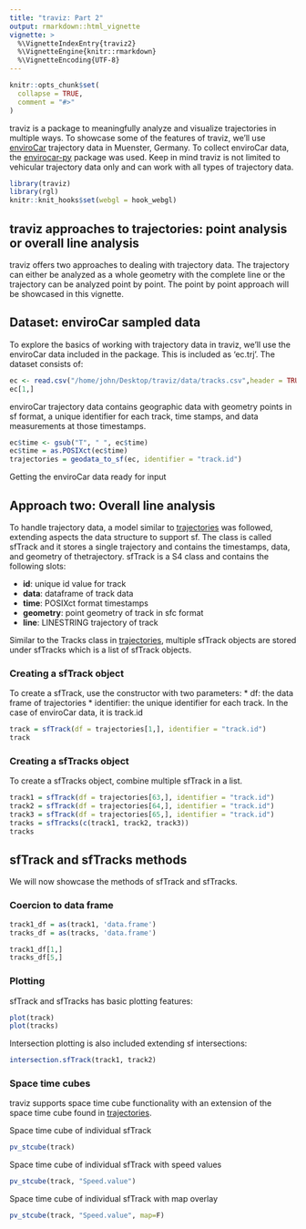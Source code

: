```yaml
---
title: "traviz: Part 2"
output: rmarkdown::html_vignette
vignette: >
  %\VignetteIndexEntry{traviz2}
  %\VignetteEngine{knitr::rmarkdown}
  %\VignetteEncoding{UTF-8}
---
```


```r
knitr::opts_chunk$set(
  collapse = TRUE,
  comment = "#>"
)
```
traviz is a package to meaningfully analyze and visualize trajectories in multiple ways. To showcase some of the features of traviz, we'll use [enviroCar](https://envirocar.org/?lng=en) trajectory data in Muenster, Germany. To collect enviroCar data, the [envirocar-py](https://github.com/enviroCar/envirocar-py) package was used. Keep in mind traviz is not limited to vehicular trajectory data only and can work with all types of trajectory data. 
```r
library(traviz)
library(rgl)
knitr::knit_hooks$set(webgl = hook_webgl)
```
## traviz approaches to trajectories: point analysis or overall line analysis

traviz offers two approaches to dealing with trajectory data. The trajectory can either be analyzed as a whole geometry with the complete line or the trajectory can be analyzed point by point. The point by point approach will be showcased in this vignette.

## Dataset: enviroCar sampled data

To explore the basics of working with trajectory data in traviz, we'll use the enviroCar data included in the package. This is included as 'ec.trj'. The dataset consists of:
```r
ec <- read.csv("/home/john/Desktop/traviz/data/tracks.csv",header = TRUE, check.names = TRUE)
ec[1,]
```
enviroCar trajectory data contains geographic data with geometry points in sf format, a unique identifier for each track, time stamps, and data measurements at those timestamps. 

```r
ec$time <- gsub("T", " ", ec$time)
ec$time = as.POSIXct(ec$time)
trajectories = geodata_to_sf(ec, identifier = "track.id")
```
Getting the enviroCar data ready for input

## Approach two: Overall line analysis
To handle trajectory data, a model similar to [trajectories](https://github.com/edzer/trajectories) was followed, extending aspects the data structure to support sf. The class is called sfTrack and it stores a single trajectory and contains the timestamps, data, and geometry of thetrajectory. sfTrack is a S4 class and contains the following slots:

* **id**: unique id value for track
* **data**: dataframe of track data
* **time**: POSIXct format timestamps
* **geometry**: point geometry of track in sfc format
* **line**: LINESTRING trajectory of track

Similar to the Tracks class in [trajectories](https://github.com/edzer/trajectories), multiple sfTrack objects are stored under sfTracks which is a list of sfTrack objects.

### Creating a sfTrack object
To create a sfTrack, use the constructor with two parameters:
* df: the data frame of trajectories 
* identifier: the unique identifier for each track. In the case of enviroCar data, it is track.id
```r
track = sfTrack(df = trajectories[1,], identifier = "track.id")
track
```

### Creating a sfTracks object
To create a sfTracks object, combine multiple sfTrack in a list.
```r
track1 = sfTrack(df = trajectories[63,], identifier = "track.id")
track2 = sfTrack(df = trajectories[64,], identifier = "track.id")
track3 = sfTrack(df = trajectories[65,], identifier = "track.id")
tracks = sfTracks(c(track1, track2, track3))
tracks
```

## sfTrack and sfTracks methods 
We will now showcase the methods of sfTrack and sfTracks.

### Coercion to data frame
```r
track1_df = as(track1, 'data.frame')
tracks_df = as(tracks, 'data.frame')

track1_df[1,]
tracks_df[5,]
```


### Plotting
sfTrack and sfTracks has basic plotting features:
```r
plot(track)
plot(tracks)
```

Intersection plotting is also included extending sf intersections:
```r
intersection.sfTrack(track1, track2)
```



### Space time cubes
traviz supports space time cube functionality with an extension of the space time cube found in [trajectories](https://github.com/edzer/trajectories).

Space time cube of individual sfTrack
```r
pv_stcube(track)
```

Space time cube of individual sfTrack with speed values
```r
pv_stcube(track, "Speed.value")
```

Space time cube of individual sfTrack with map overlay
```r
pv_stcube(track, "Speed.value", map=F)
```


